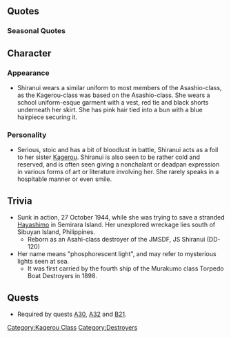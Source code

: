 {{ShipPageHeader}}

==Quotes==
{{ShipQuotes
|Introduction = 不知火です。ご指導ご鞭撻、よろしくです。
|Introduction/En = I'm Shiranui. I look forward to your guidance and encouragement.

|Introduction/Kai Ni = 改装不知火です。ご指導ご鞭撻、引き続きよろしくです。
|Introduction/Kai Ni/En =It's remodeled Shiranui. I look forward to your continued guidance and encouragement. 

|Library = 陽炎型駆逐艦2番艦、不知火です。<br>陽炎らと共にハワイ作戦部隊の護衛も務めました。<br>運命のレイテ沖海戦では志摩艦隊に所属、スリガオ海峡に突入しました。
|Library/En = Second ship of the Kagerou-class destroyer, Shiranui.<br>Along with the other Kagerous, I served as the escort for the Hawaii Operational Forces.<br>In the fated Battle of Leyte Gulf, I was attached to Shima's fleet and rushed to the Surigao Strait.
|Library/Note = Shiranui, and the other Kagero-class destroyers were escorts for the 'Kidou Butai', the Carrier fleet that attacked Pearl Harbour.<br>Shiranui was moved to the 5thCarDiv at the end of the war, and participated in the Surigao Strait diversionary fleet during Leyte Gulf, under Vice Adm. Kiyohide Shima.

|Secretary 1 = お呼びですか、司令。
|Secretary 1/En = Did you call for me, Commander?

|Secretary 2 = 不知火になにか御用ですか。
|Secretary 2/En = Do you have something for me to do?

|Secretary 2/Kai Ni = 不知火になにか御用ですか、司令。そうですか。…わかりました。
|Secretary 2/Kai Ni/En =Do you need something from me, Commander? Is that so. ...I see. 

|Secretary 3 = なんでしょうか。……不知火に落ち度でも？
|Secretary 3/En = What is it? ...did I make a mistake?
|Secretary 3/Note = Supposedly a reference to the fact that her commander did one(and so not her own mistake).<br>Shiranui's unit, DesDiv 18, was crippled by just four torpedoes from USS Growler. One destroyer was sunk, two heavily damaged (one being Shiranui). The unit commander, Captain Yoshito Miyasaka, eventually committed seppuku to take responsibility for this blunder.

|Idle/Kai = 不知火は決して、退屈などしていません。…いえ、構いませんよ。どうぞ、ご自由に…。
|Idle/Kai/En = Shiranui is absolutely not bored.  No, please don't mind me.  Do as you like...

|Secretary Married = まあまあね。
|Secretary Married/En = So-so.

|Secretary Married/Kai = 不知火の顔になにか付いていますか？……そう、なら…いいのです。いえ、別に…何か？
|Secretary Married/Kai/En = Is there something on Shiranui's face? ...I see, then... it's fine. No, it's nothing... Something wrong?

|Wedding = 司令官は不知火の戦いはどう思っているの……？あら、そう……じゃ、いいんだけどね
|Wedding/En = Commander, what do you think of my battles...?  Oh, I see... Well, that's fine too.

|Looking At Scores = 通信が入っています。
|Looking At Scores/En = A letter has arrived.

|Looking At Scores/Kai Ni = 情報ですか、どうぞ。
|Looking At Scores/Kai Ni/En =The report? Here it is. 

|Joining A Fleet = 水雷戦隊、出撃します！
|Joining A Fleet/En = Torpedo squadron, sortie!

|Joining A Fleet/Kai Ni = 改陽炎型二番艦、不知火。配備に付きます！
|Joining A Fleet/Kai Ni/En =Remodeled second ship of the Kagerou class, Shiranui. Assigned for deployment! 

|Equipment 1 = 良い改造ですね、助かります。
|Equipment 1/En = This is good equipment, it helps.

|Equipment 1/Kai Ni = ん……まあまあですね。
|Equipment 1/Kai Ni/En =Hm..This is passable. 

|Equipment 2 = あら。いい強化。感謝します。
|Equipment 2/En = Oh. Good upgrade. I appreciate it.

|Equipment 3 = まあまあね。
|Equipment 3/En = So-so.

|Supply = あら。いい強化。感謝します。
|Supply/En = Oh. Good supplies. I appreciate it.
|Supply/Note = Same as equip 2 - just TL differently for the situation.

|Supply/Kai = 頂いておきます。
|Supply/Kai/En = I'll have them.

|Docking Minor = まだ航行できますが…ご命令ならば。
|Docking Minor/En = I can still sail... but if it's an order...

|Docking Major = じっとしてるのは性に合いませんね。
|Docking Major/En = Staying still like this doesn't fit well with me.

|Docking Complete = 修復完了艦が在るようです。
|Docking Complete/En = A ship has been fully repaired.

|Construction = 新造艦が完成したようです。
|Construction/En = It appears a new ship is complete.

|Returning From Sortie = 作戦が終了しました。
|Returning From Sortie/En = The battle is complete.

|Starting A Sortie = 期待に応えてみせます。
|Starting A Sortie/En = I will live up to your expectations.

|Starting A Sortie/Kai = 第十八駆逐隊、不知火…出る
|Starting A Sortie/Kai/En = Eighteenth Destroyer Division, Shiranui, sortieing.

|Battle Start = 沈め。
|Battle Start/En = Sink.

|Battle Start/Kai = 沈め…沈め！
|Battle Start/Kai/En = Sink... Sink!

|Attack = つまらない。
|Attack/En = Boring.

|Night Battle = 徹底的に追い詰めてやるわ。
|Night Battle/En = I will chase them down completely.

|Night Attack = 弱いのね。
|Night Attack/En = Weak.

|MVP = つまらないわね。もっと骨のある敵はいないの。
|MVP/En = This is boring. Are there no foes with more spirit?

|Minor Damage 1 = そんなんで、不知火は沈まないわ。
|Minor Damage 1/En = This level of damage won't sink me.

|Minor Damage 2 = うっ！
|Minor Damage 2/En = Ugh

|Major Damage = フフ…不知火を怒らせたわね…！
|Major Damage/En = Fufu... you've made me angry..!

|Major Damage/Kai Ni = ふふ……不知火を本気で怒らせたわ……馬鹿な奴。
|Major Damage/Kai Ni/En =Fufu... You've gotten me seriously angry... What a fool. 

|Sunk = 死なばもろとも・・・あなたも一緒よ・・・！
|Sunk/En = If this is death, everyone is coming with me... That includes you.
|Sunk/Note = Due to her ruthless nature in battle, as implied by her voice mannerisms, this seems to be referring to the enemy vessels that sank her; but this may be possibly implied to be directed at her admiral as well.
}}

===Seasonal Quotes===
{{Shipquoteseasonal
|SecondAnniversary2015 = 司令、今日は大切な日ではないですか？そうですか…それは、喜ばしいですね。
|SecondAnniversary2015_EN = Commander, Isn't today a really important day? Really...? Well then, it's delightful!
|SecondAnniversary2015_Clip = {{Audio|file=Shiranui_Second_Anniversary.ogg}}
|SecondAnniversary2015_Note = One of the rare times Shiranui does not sound condescending and dark, even if just slightly.

|EarlySummer2015 = いや。不知火はそんな買い物にはいかな-…いや、仕方ない。あ、これはいいかも。
|EarlySummer2015_EN = No. Shiranui will not buy such a.... Fine. No way around it. Ah, this might work.
|EarlySummer2015_Clip = {{Audio|file=Shiranui_Early_Summer_2015.ogg}}
|EarlySummer2015_Note=  Talking with Kagerou

|MidSummer2015 = いや、海にはいつも行っています。夏だからといって水着でいく必要なぞ…
|MidSummer2015_EN = No way, I'm always going out at sea. I don't need a swimsuit just because its summer...
|MidSummer2015_Clip = {{Audio|file=Shiranui_Mid-Summer_2015_Secretary_1.ogg}}
|MidSummer2015_Note =

|Christmas2015 = はむ。まあまあ… まあまあですね… クリスマス。悪くはないkかと思います。
|Christmas2015_EN = Nom...Christmas is fine ... isn't it? I don't think its bad.
|Christmas2015_Clip = {{Audio|file=Shiranui_Christmas_2015.ogg}}
|Christmas2015_Note = 

|EndofYear2015 = 大掃除か、師走・・・ん、司令、何ですか？不知火の掃除に何か落ち度でも？
|EndofYear2015_EN = December and cleaning... yeah. Admiral, what is it? Is there a mistake in Shiranui's cleaning?
|EndofYear2015_Clip = {{Audio|file=Shiranui_End_of_Year_2015.ogg}}
|EndofYear2015_Note = 

|NewYear2016 = 司令、謹賀新年です。何ですか。その… 不知火の顔に何か？
|NewYear2016_EN = Commander, Happy New Year. What is it? Is there something on Shiranui's face?
|NewYear2016_Clip = {{Audio|file=Shiranui_New_Year_2016.ogg}}
|NewYear2016_Note = 

|Setsubun2016 = この豆を…鬼怒さんに投げるのですね。……いない……では……あっ、早霜に、えぇいっ！
|Setsubun2016_EN = So I throw these beans at Kinu, right? She's not here... Well then, I'll throw at Hayashimo instead. Hah!
|Setsubun2016_Clip = {{Audio|file=Shiranui_Setsubun_2016.ogg}}
|Setsubun2016_Note = 

|Valentine2016 = チョコレートですか？司令も欲しいのですか？・・・そうですか。仕方ないですね
|Valentine2016_EN = Chocolate? The Commander would like some as well? ...Is that so. I suppose I don't have a choice then...
|Valentine2016_Clip = {{Audio|file=Shiranui_Valentine_2016.ogg}}
|Valentine2016_Note = 

|WhiteDay2016 = チョコレートのお返しですか。まあ、ありがたくはありますね。いただいておきます。
|WhiteDay2016_EN = In return for the chocolates is it? Well, I am grateful. I'll accept it.
|WhiteDay2016_Clip = {{Audio|file=Shiranui White Day 2016.ogg}}
|WhiteDay2016_Note =

|ThirdAnniversary2016 = 司令、今日は大切な日ではないですか？そうですか…それは、喜ばしいですね。
|ThirdAnniversary2016_EN = Commander, isn't today a really important day? Really...? Well then, it's delightful.
|ThirdAnniversary2016_Clip = {{Audio|file=Shiranui_Second_Anniversary.ogg}}
|ThirdAnniversary2016_Note = From [[Seasonal/Second_Anniversary]]
}}

==Character==

===Appearance===
*Shiranui wears a similar uniform to most members of the Asashio-class, as the Kagerou-class was based on the Asashio-class. She wears a school uniform-esque garment with a vest, red tie and black shorts underneath her skirt. She has pink hair tied into a bun with a blue hairpiece securing it.

===Personality===
*Serious, stoic and has a bit of bloodlust in battle, Shiranui acts as a foil to her sister [[Kagerou]]. Shiranui is also seen to be rather cold and reserved, and is often seen giving a nonchalant or deadpan expression in various forms of art or literature involving her. She rarely speaks in a hospitable manner or even smile.

==Trivia==
*Sunk in action, 27 October 1944, while she was trying to save a stranded [[Hayashimo]] in Semirara Island. Her unexplored wreckage lies south of Sibuyan Island, Philippines.
**Reborn as an Asahi-class destroyer of the JMSDF, JS Shiranui (DD-120)
*Her name means "phosphorescent light", and may refer to mysterious lights seen at sea.
**It was first carried by the fourth ship of the Murakumo class Torpedo Boat Destroyers in 1898.

==Quests==
* Required by quests [[Quests#A30|A30]], [[Quests#A32|A32]] and [[Quests#B21|B21]].

{{ShipPageFooter}}
[[Category:Kagerou Class]]
[[Category:Destroyers]]